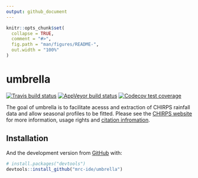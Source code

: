 ```yaml
---
output: github_document
---
```


<!-- README.md is generated from README.Rmd. Please edit that file -->

```r
knitr::opts_chunk$set(
  collapse = TRUE,
  comment = "#>",
  fig.path = "man/figures/README-",
  out.width = "100%"
)
```

# umbrella

<!-- badges: start -->
[![Travis build status](https://travis-ci.org/mrc-ide/umbrella.svg?branch=master)](https://travis-ci.org/mrc-ide/umbrella)
[![AppVeyor build status](https://ci.appveyor.com/api/projects/status/github/mrc-ide/umbrella?branch=master&svg=true)](https://ci.appveyor.com/project/mrc-ide/umbrella)
[![Codecov test coverage](https://codecov.io/gh/mrc-ide/umbrella/branch/master/graph/badge.svg)](https://codecov.io/gh/mrc-ide/umbrella?branch=master)
<!-- badges: end -->

The goal of umbrella is to facilitate acesss and extraction of CHIRPS rainfall data and 
allow seasonal profiles to be fitted. Please see the [CHIRPS website](https://www.chc.ucsb.edu/data/chirps) for more information, usage rights and 
[citation infromation](http://legacy.chg.ucsb.edu/data/chirps/#_Citations).

## Installation

And the development version from [GitHub](https://github.com/) with:

``` r
# install.packages("devtools")
devtools::install_github("mrc-ide/umbrella")
```
